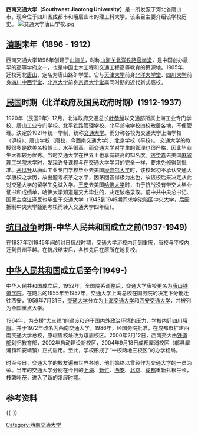 {{unreferenced|time=2020-05-29T03:34:54+00:00}}
'''西南交通大学（Southwest Jiaotong University）'''是一所发源于河北省唐山市，现今位于四川省成都市和峨眉山市的理工科大学。该条目主要介绍该学校历史。
[[File:交通大学唐山学校.jpg|thumb]]
{{Wikisourcehas|奏为拟设立铁路学堂所需经费在火车脚价等项下酌加应用事}}
{{Infobox
|name         = sjtuhistory
|bodystyle    = 
|title        = 西南交通大学校史
|titlestyle   = 
|headerstyle  = background:#ccf;
|labelstyle   = background:#ddf;
|datastyle    = 

|header1 = 
|label1  = 1896-1900
|data1   = 山海关北洋铁路官学堂
|data2 = <font color="#727272"><small>八国联军侵华 学堂被迫停办</small></font>
|label3  = 1905-1906
|data3   = 唐山铁路学堂
|label4  = 1906-1908
|data4   = 山海关内外路矿学堂
|label5  = 1908-1912
|data5   = 邮传部唐山路矿学堂
|data6 = <font color="#727272"><small>辛亥革命 中华民国成立</small></font>
|label7  = 1912-1913
|data7   = 交通部唐山铁路学校
|label8  = 1913-1921
|data8  = 唐山工业专门学校
|header9 = 沪平唐第一次合并
|label10  = 1921.4-1922秋
|data10   = 交通大学（唐山学校）
|header11 = 沪平唐第一次解体
|label12  = 1922秋-1927夏
|data12   = 交通部唐山大学
|label13  = 1927.8-1928.8
|data13   = 交通部第一交通大学
|label14  = 1928.2-1928.6
|data14   = 唐山交通大学
|label15  = 1928.6-1928.8
|data15   = 第二交通大学
|header16 = 沪平唐第二次合并
|label17  = 1928.8-1928.11
|data17   = 交通大学唐山土木工程学院
|data18 = <font color="#727272"><small>跌宕时期</small></font>
|label19  = 1928.11-1941.7
|data19  = 交通大学唐山工程学院
|label20  = 1941.7-1942.1
|data20   = 国立交通大学唐山工程学院
|label21  = 1942.1-1944.11
|data21   = 国立交通大学贵州分校
|data22   = <font color="#727272"><small>抗战胜利 回迁唐山</small></font>
|label23  = 1946.8-1949
|data23   = 国立唐山工学院
|label24  = 1949-1950.8
|data24   = 中国交通大学唐山工学院
|label25  = 1950.8-1952
|data25   = 北方交通大学唐山工学院
|data26 = <font color="#727272"><small>全国高等院校院系调整</small></font>
|header27 = 沪平唐第二次解体
|label28  = 1952-1962
|data28   = 唐山铁道学院
|header29 = [[唐山铁道学院|唐山铁道学院]]西迁
|label30  = 1962-1972
|data30   = 唐山铁道学院
|label31  = 1972-
|data31   = 西南交通大学
}}

== [[清朝|清朝]]末年（1896 - 1912） ==
西南交通大学1896年创建于[[山海关|山海关]]，时称[[山海关北洋铁路官学堂|山海关北洋铁路官学堂]]，是中国创办最早的高等学府之一，也是中国土木工程和交通工程高等教育的策源地。1905年，迁校河北[[唐山|唐山]]，定名为唐山路矿学堂。它与[[天津大学|天津大学]]前身[[北洋大学堂|北洋大学堂]]、[[四川大学|四川大学]]前身[[四川中西学堂|四川中西学堂]]、[[北京大学|北京大学]]前身[[京师大学堂|京师大学堂]]属同时期的近代新式高校。

== [[中華民國|民国]]时期（北洋政府及国民政府时期）(1912-1937) ==
1920年（民国9年）12月，北洋政府交通总长[[叶恭绰|叶恭绰]]以交通部所属上海工业专门学校、唐山工业专门学校、北平铁路管理学校、北平邮电学校四校散居各地，不便管理。決定於1921年统一学制，统称[[交通大学|交通大学]]。而分称各校为交通大学上海学校（沪校）、唐山学校（唐校，今西南交通大学）、北京学校（平校）。
交通大学的教授很多是欧美名校博士，水平很高。而交通大学对学生的管理也很严格，因此毕业生大都较为优秀。当时交通大学在世界上也享有较高的知名度。[[钱学森|钱学森]]去美国[[麻省理工学院|麻省理工学院]]求学时，发现许多课程与在交通大学学习的完全一样，要求免修得到批准。[[茅以升|茅以升]]从唐山工业专门学校毕业去美国[[康奈尔大学|康奈尔大学]]时，该校起初不承认交通大学唐校之学历，故出题考核茅之水平，因茅回答得极为出色，故该校后来决定从此对交通大学的留学生免试入学。[[王安_(计算机科学家)|王安]]去美国[[哈佛大学|哈佛大学]]时，由于抗战没有带交大毕业证书和成绩单，哈佛大学知道是交大毕业的，决定破格录取。前中共中央总书记、国家主席[[江泽民|江泽民]]也毕业于交通大学（1943到1945期间求学沦陷区中央大学，后因抵制中央大学甄别考核而转入交通大学四年级）。{{Fact|time=2011-12-1T20:57:32Z}}

== [[抗日战争|抗日战争]]时期-中华人民共和国成立之前(1937-1949) ==
在1937年到1945年间的对日抗战时期，交通大学沪校内迁到重庆，唐校与平校内迁到贵州平越。在抗战结束后，各校先后在原所在地复校。

== [[中华人民共和国|中华人民共和国]]成立后至今(1949-) ==
中华人民共和国成立后，1952年，全国院系调整后，交通大学唐校更名为[[唐山铁道学院|唐山铁道学院]]。在随后的1955年至1957年，交通大学上海总校在国务院的决定下分批迁往西安，1959年7月31日，[[交通大学|交通大学]]分立为[[上海交通大学|上海交通大学]]和[[西安交通大学|西安交通大学]]，并被列为全国重点大学。

1964年，为支援“[[三线建设|大三线]]”的建设和迫于国内外政治环境的压力，学校内迁四川[[峨眉山市|峨眉]]。并于1972年改名为西南交通大学。1986年，经国务院批准，在成都市扩建西南交通大学总校，原峨眉校址改为峨眉校区。2000年2月12日，西南交大由[[中华人民共和国铁道部|铁道部]]划归教育部，2002年启动建设新校区，2004年9月18日成都犀浦校区（郫县犀浦镇和安靖镇）正式启用。至此，学校形成了“一校两地三校区”的办学格局。

时至今日，交通大学的校友遍布世界各地，他们始终以曾经作为交通大学的一员为荣。当年的交通大学分别在今日的[[上海|上海]]、[[新竹市|新竹]]、[[西安|西安]]、[[北京|北京]]、[[成都|成都]]重新扎根生长，枝繁叶茂，进入了新的发展时期。

==参考资料==
{{reflist}}

{{-}}
{{交通大學}}
{{西南交通大学}}
{{唐山}}

[[Category:西南交通大学|Category:西南交通大学]]